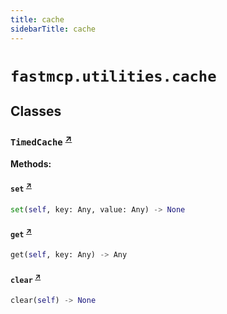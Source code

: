 ```yaml
---
title: cache
sidebarTitle: cache
---
```


# `fastmcp.utilities.cache`

## Classes

### `TimedCache` <sup><a href="https://github.com/jlowin/fastmcp/blob/main/src/fastmcp/utilities/cache.py#L7" target="_blank">↗</a></sup>

**Methods:**

#### `set` <sup><a href="https://github.com/jlowin/fastmcp/blob/main/src/fastmcp/utilities/cache.py#L14" target="_blank">↗</a></sup>

```python
set(self, key: Any, value: Any) -> None
```

#### `get` <sup><a href="https://github.com/jlowin/fastmcp/blob/main/src/fastmcp/utilities/cache.py#L18" target="_blank">↗</a></sup>

```python
get(self, key: Any) -> Any
```

#### `clear` <sup><a href="https://github.com/jlowin/fastmcp/blob/main/src/fastmcp/utilities/cache.py#L25" target="_blank">↗</a></sup>

```python
clear(self) -> None
```
